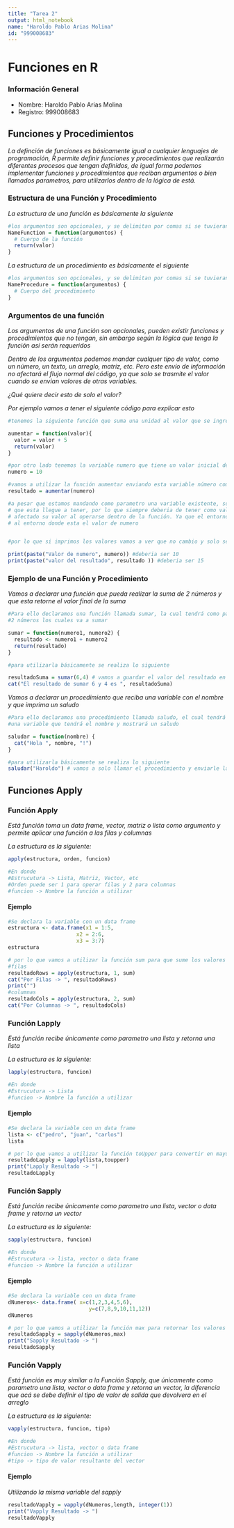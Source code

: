 ```yaml
---
title: "Tarea 2"
output: html_notebook
name: "Haroldo Pablo Arias Molina"
id: "999008683"
---
```



# Funciones en R

### Información General
- Nombre: Haroldo Pablo Arias Molina
- Registro: 999008683


##  Funciones y Procedimientos

_La definción de funciones es básicamente igual a cualquier lenguajes de programación, R permite definir funciones y procedimientos que realizarán diferentes procesos que tengan definidos, de igual forma podemos implementar funciones y procedimientos que reciban argumentos o bien llamados parametros, para utilizarlos dentro de la lógica de está._


### Estructura de una Función y Procedimiento

_La estructura de una función es básicamente la siguiente_

```r

#los argumentos son opcionales, y se delimitan por comas si se tuvieran más
NameFunction = function(argumentos) {
  # Cuerpo de la función
  return(valor)
}
```

_La estructura de un procedimiento es básicamente el siguiente_

```r

#los argumentos son opcionales, y se delimitan por comas si se tuvieran más
NameProcedure = function(argumentos) {
  # Cuerpo del procedimiento
}
```

### Argumentos de una función
_Los argumentos de una función son opcionales, pueden existir funciones y procedimientos que no tengan, sin embargo según la lógica que tenga la función así serán requeridos_

_Dentro de los argumentos podemos mandar cualquer tipo de valor, como un número, un texto, un arreglo, matriz, etc. Pero este envío de información no afectará el flujo normal del código, ya que solo se trasmite el valor cuando se envian valores de otras variables._

_¿Qué quiere decir esto de solo el valor?_

_Por ejemplo vamos a tener el siguiente código para explicar esto_

```r
#tenemos la siguiente función que suma una unidad al valor que se ingresa

aumentar = function(valor){
  valor = valor + 5
  return(valor)
}

#por otro lado tenemos la variable numero que tiene un valor inicial de 10
numero = 10

#vamos a utilizar la función aumentar enviando esta variable número como parametro.
resultado = aumentar(numero)

#a pesar que estamos mandando como parametro una variable existente, solo se esta enviando el valor 
# que esta llegue a tener, por lo que siempre deberia de tener como valor el 10 y no haberse sido 
# afectado su valor al operarse dentro de la función. Ya que el entorno de esta función es distinto
# al entorno donde esta el valor de numero


#por lo que si imprimos los valores vamos a ver que no cambio y solo se uso su valor en la función

print(paste("Valor de numero", numero)) #deberia ser 10
print(paste("valor del resultado", resultado )) #deberia ser 15


```



### Ejemplo de una Función y Procedimiento
_Vamos a declarar una función que pueda realizar la suma de 2 números y que esta retorne el valor final de la suma_

```r

#Para ello declaramos una función llamada sumar, la cual tendrá como parametros
#2 números los cuales va a sumar

sumar = function(numero1, numero2) {
  resultado <- numero1 + numero2
  return(resultado)
}

#para utilizarla básicamente se realiza lo siguiente

resultadoSuma = sumar(6,4) # vamos a guardar el valor del resultado en una variable
cat("El resultado de sumar 6 y 4 es ", resultadoSuma)
```

_Vamos a declarar un procedimiento que reciba una variable con el nombre y que imprima un saludo_

```r

#Para ello declaramos una procedimiento llamada saludo, el cual tendrá como parametro
#una variable que tendrá el nombre y mostrará un saludo

saludar = function(nombre) {
  cat("Hola ", nombre, "!")
}

#para utilizarla básicamente se realiza lo siguiente
saludar("Haroldo") # vamos a solo llamar el procedimiento y enviarle la información
```



##  Funciones Apply

### Función Apply
_Está función toma un data frame, vector, matriz o lista como argumento y permite aplicar una función a las filas y columnas_

_La estructura es la siguiente:_

```r
apply(estructura, orden, funcion)

#En donde
#Estrucutura -> Lista, Matriz, Vector, etc
#Orden puede ser 1 para operar filas y 2 para columnas
#funcion -> Nombre la función a utilizar
```


#### Ejemplo

```r
#Se declara la variable con un data frame
estructura <- data.frame(x1 = 1:5,           
                      x2 = 2:6,
                      x3 = 3:7)
estructura
```

```r
# por lo que vamos a utilizar la función sum para que sume los valores segun el orden que se indique
#filas
resultadoRows = apply(estructura, 1, sum)
cat("Por Filas -> ", resultadoRows)
print("")
#columnas
resultadoCols = apply(estructura, 2, sum)
cat("Por Columnas -> ", resultadoCols)
```


### Función Lapply
_Está función recibe únicamente como parametro una lista y retorna una lista _

_La estructura es la siguiente:_

```r
lapply(estructura, funcion)

#En donde
#Estrucutura -> Lista
#funcion -> Nombre la función a utilizar
```


#### Ejemplo

```r
#Se declara la variable con un data frame
lista <- c("pedro", "juan", "carlos")
lista
```

```r
# por lo que vamos a utilizar la función toUpper para convertir en mayusculas los textos de la lista
resultadoLapply = lapply(lista,toupper)
print("Lapply Resultado -> ") 
resultadoLapply
```

### Función Sapply
_Está función recibe únicamente como parametro una lista, vector o data frame y retorna un vector_

_La estructura es la siguiente:_

```r
sapply(estructura, funcion)

#En donde
#Estrucutura -> lista, vector o data frame
#funcion -> Nombre la función a utilizar
```


#### Ejemplo

```r
#Se declara la variable con un data frame
dNumeros<- data.frame( x=c(1,2,3,4,5,6),
                          y=c(7,8,9,10,11,12))
dNumeros
```

```r
# por lo que vamos a utilizar la función max para retornar los valores maximos de las columnas en
resultadoSapply = sapply(dNumeros,max)
print("Sapply Resultado -> ") 
resultadoSapply
```

### Función Vapply
_Está función es muy similar a la Función Sapply, que únicamente como parametro una lista, vector o data frame y retorna un vector, la diferencia que acá se debe definir el tipo de valor de salida que devolvera en el arreglo_

_La estructura es la siguiente:_

```r
vapply(estructura, funcion, tipo)

#En donde
#Estrucutura -> lista, vector o data frame
#funcion -> Nombre la función a utilizar
#tipo -> tipo de valor resultante del vector
```

#### Ejemplo

_Utilizando la misma variable del sapply_

```r
resultadoVapply = vapply(dNumeros,length, integer(1))
print("Vapply Resultado -> ") 
resultadoVapply
```




